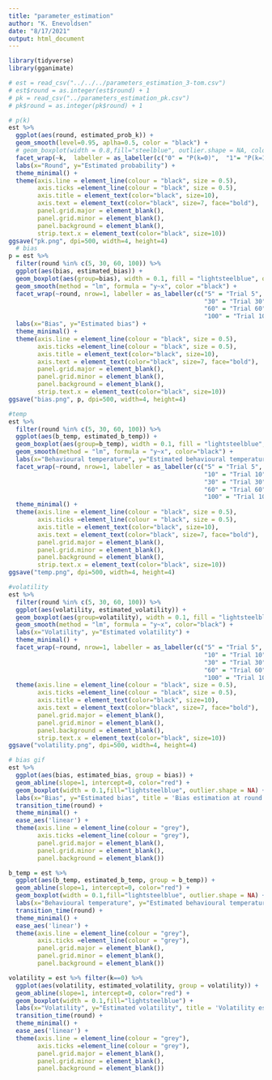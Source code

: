 ```yaml
---
title: "parameter_estimation"
author: "K. Enevoldsen"
date: "8/17/2021"
output: html_document
---
```


```r
library(tidyverse)
library(gganimate)
```


```r
# est = read_csv("../../../parameters_estimation_3-tom.csv")
# est$round = as.integer(est$round) + 1
# pk = read_csv("../parameters_estimation_pk.csv")
# pk$round = as.integer(pk$round) + 1


```

```r

# p(k)
est %>% 
  ggplot(aes(round, estimated_prob_k)) +
  geom_smooth(level=0.95, aplha=0.5, color = "black") +
  # geom_boxplot(width = 0.8,fill="steelblue", outlier.shape = NA, color="steelblue") +
  facet_wrap(~k,  labeller = as_labeller(c("0" = "P(k=0)",  "1"= "P(k=1)", "2"= "P(k=2)"))) + 
  labs(x="Round", y="Estimated probability") + 
  theme_minimal() + 
  theme(axis.line = element_line(colour = "black", size = 0.5),
        axis.ticks =element_line(colour = "black", size = 0.5),
        axis.title = element_text(color="black", size=10),
        axis.text = element_text(color="black", size=7, face="bold"),
        panel.grid.major = element_blank(),
        panel.grid.minor = element_blank(),
        panel.background = element_blank(),
        strip.text.x = element_text(color="black", size=10)) 
ggsave("pk.png", dpi=500, width=4, height=4)
  # bias
p = est %>% 
  filter(round %in% c(5, 30, 60, 100)) %>% 
  ggplot(aes(bias, estimated_bias)) +
  geom_boxplot(aes(group=bias), width = 0.1, fill = "lightsteelblue", outlier.shape = NA, alpha= 0.5) +
  geom_smooth(method = "lm", formula = "y~x", color ="black") +
  facet_wrap(~round, nrow=1, labeller = as_labeller(c("5" = "Trial 5",
                                                      "30" = "Trial 30",
                                                      "60" = "Trial 60",
                                                      "100" = "Trial 100"))) +
  labs(x="Bias", y="Estimated bias") + 
  theme_minimal() + 
  theme(axis.line = element_line(colour = "black", size = 0.5),
        axis.ticks =element_line(colour = "black", size = 0.5),
        axis.title = element_text(color="black", size=10),
        axis.text = element_text(color="black", size=7, face="bold"),
        panel.grid.major = element_blank(),
        panel.grid.minor = element_blank(),
        panel.background = element_blank(),
        strip.text.x = element_text(color="black", size=10)) 
ggsave("bias.png", p, dpi=500, width=4, height=4)

#temp
est %>% 
  filter(round %in% c(5, 30, 60, 100)) %>% 
  ggplot(aes(b_temp, estimated_b_temp)) +
  geom_boxplot(aes(group=b_temp), width = 0.1, fill = "lightsteelblue", outlier.shape = NA, alpha= 0.5) +
  geom_smooth(method = "lm", formula = "y~x", color="black") +
  labs(x="Behavioural temperature", y="Estimated behavioural temperature") + 
  facet_wrap(~round, nrow=1, labeller = as_labeller(c("5" = "Trial 5",
                                                      "10" = "Trial 10",
                                                      "30" = "Trial 30",
                                                      "60" = "Trial 60",
                                                      "100" = "Trial 100"))) +
  theme_minimal() + 
  theme(axis.line = element_line(colour = "black", size = 0.5),
        axis.ticks =element_line(colour = "black", size = 0.5),
        axis.title = element_text(color="black", size=10),
        axis.text = element_text(color="black", size=7, face="bold"),
        panel.grid.major = element_blank(),
        panel.grid.minor = element_blank(),
        panel.background = element_blank(),
        strip.text.x = element_text(color="black", size=10)) 
ggsave("temp.png", dpi=500, width=4, height=4)

#volatility
est %>% 
  filter(round %in% c(5, 30, 60, 100)) %>% 
  ggplot(aes(volatility, estimated_volatility)) +
  geom_boxplot(aes(group=volatility), width = 0.1, fill = "lightsteelblue", outlier.shape = NA, alpha= 0.5) +
  geom_smooth(method = "lm", formula = "y~x", color="black") +
  labs(x="Volatility", y="Estimated volatility") + 
  theme_minimal() + 
  facet_wrap(~round, nrow=1, labeller = as_labeller(c("5" = "Trial 5",
                                                      "10" = "Trial 10",
                                                      "30" = "Trial 30",
                                                      "60" = "Trial 60",
                                                      "100" = "Trial 100"))) +
  theme(axis.line = element_line(colour = "black", size = 0.5),
        axis.ticks =element_line(colour = "black", size = 0.5),
        axis.title = element_text(color="black", size=10),
        axis.text = element_text(color="black", size=7, face="bold"),
        panel.grid.major = element_blank(),
        panel.grid.minor = element_blank(),
        panel.background = element_blank(),
        strip.text.x = element_text(color="black", size=10)) 
ggsave("volatility.png", dpi=500, width=4, height=4)

# bias gif
est %>% 
  ggplot(aes(bias, estimated_bias, group = bias)) +
  geom_abline(slope=1, intercept=0, color="red") + 
  geom_boxplot(width = 0.1,fill="lightsteelblue", outlier.shape = NA) +
  labs(x="Bias", y="Estimated bias", title = 'Bias estimation at round: {frame_time}') + 
  transition_time(round) + 
  theme_minimal() + 
  ease_aes('linear') + 
  theme(axis.line = element_line(colour = "grey"),
        axis.ticks =element_line(colour = "grey"),
        panel.grid.major = element_blank(),
        panel.grid.minor = element_blank(),
        panel.background = element_blank())

b_temp = est %>% 
  ggplot(aes(b_temp, estimated_b_temp, group = b_temp)) +
  geom_abline(slope=1, intercept=0, color="red") + 
  geom_boxplot(width = 0.1,fill="lightsteelblue", outlier.shape = NA) +
  labs(x="Behavioural temperature", y="Estimated behavioural temperature", title = 'Temperature estimated at round: {frame_time}') + 
  transition_time(round) + 
  theme_minimal() + 
  ease_aes('linear') + 
  theme(axis.line = element_line(colour = "grey"),
        axis.ticks =element_line(colour = "grey"),
        panel.grid.major = element_blank(),
        panel.grid.minor = element_blank(),
        panel.background = element_blank())

volatility = est %>% filter(k==0) %>% 
  ggplot(aes(volatility, estimated_volatility, group = volatility)) +
  geom_abline(slope=1, intercept=0, color="red") + 
  geom_boxplot(width = 0.1,fill="lightsteelblue") +
  labs(x="Volatility", y="Estimated volatility", title = 'Volatility estimatation at round: {frame_time}') + 
  transition_time(round) + 
  theme_minimal() + 
  ease_aes('linear') + 
  theme(axis.line = element_line(colour = "grey"),
        axis.ticks =element_line(colour = "grey"),
        panel.grid.major = element_blank(),
        panel.grid.minor = element_blank(),
        panel.background = element_blank())
```


